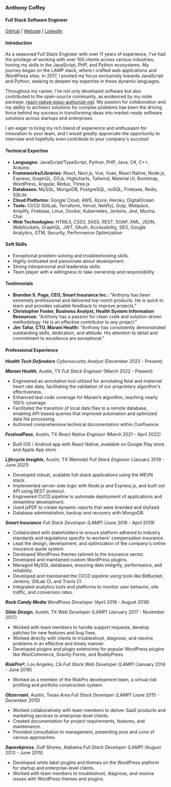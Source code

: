 ### Anthony Coffey

#### Full Stack Software Engineer

[GitHub](https://github.com/anthonycoffey) | [Website](https://coffey.codes) | [LinkedIn](https://www.linkedin.com/in/coffeyanthony/)

#### Introduction

As a seasoned Full Stack Engineer with over 11 years of experience, I've had the privilege of working with over 100 clients across various industries, honing my skills in the JavaScript, PHP, and Python ecosystems. My journey began on the LAMP stack, where I crafted web applications and WordPress sites. In 2017, I pivoted my focus exclusively towards JavaScript and Python, seeking to deepen my expertise in these dynamic languages.

Throughout my career, I've not only developed software but also contributed to the open-source community, as evidenced by my node package, [react-native-expo-authorize-net](https://www.npmjs.com/package/react-native-expo-authorize-net). My passion for collaboration and my ability to architect solutions for complex problems has been the driving force behind my success in transforming ideas into market-ready software solutions across startups and enterprises.

I am eager to bring my rich blend of experience and enthusiasm for innovation to your team, and I would greatly appreciate the opportunity to interview and hopefully even contribute to your company's success!

#### Technical Expertise

- **Languages:** JavaScript/TypeScript, Python, PHP, Java, C#, C++, Arduino
- **Frameworks/Libraries:** React, Next.js, Vue, Vuex, React Native, Node.js, Express, GraphQL, D3.js, Highcharts, Tailwind, Material UI, Bootstrap, WordPress, Angular, Redux, Three.js
- **Databases:** MySQL, MongoDB, PostgreSQL, noSQL, Firebase, Redis, SQLite
- **Cloud Platforms:** Google Cloud, AWS, Azure, Heroku, DigitalOcean
- **Tools:** CI/CD (GitLab, Terraform, Vercel, Netlify), Gulp, Webpack, Amplify, Firebase, Linux, Docker, Kubernetes, Jenkins, Jest, Mocha, Chai
- **Web Technologies:** HTML5, CSS3, SASS, REST, SOAP, XML, JSON, WebSockets, GraphQL, JWT, 0Auth, Accessibility, SEO, Google Analytics, GTM, Security, Performance Optimization

#### Soft Skills

- Exceptional problem-solving and troubleshooting skills.
- Highly motivated and passionate about development.
- Strong interpersonal and leadership skills.
- Team player with a willingness to take ownership and responsibility.

#### Testimonials

- **Brandon S. Page, CEO, Smart Insurance Inc.:** "Anthony has been extremely professional and delivered top-notch products. He is quick to learn and provides valuable feedback to improve projects."
- **Christopher Foster, Business Analyst, Health System Information Resources:** "Anthony has a passion for clean code and solution-driven methodology. He is an effective contributor to any project."
- **Jim Tafur, CTO, Marani Health:** "Anthony has consistently demonstrated outstanding skills, dedication, and attitude. His attention to detail and commitment to excellence are exceptional."

#### Professional Experience

**_Health Tech Defenders_**
_Cybersecurity Analyst_ (December 2023 - Present)

**_Marani Health_**, Austin, TX
_Full Stack Engineer_ (March 2022 - Present)

- Engineered an annotation tool utilized for annotating fetal and maternal heart rate data, facilitating the validation of our proprietary algorithm's effectiveness.
- Enhanced test code coverage for Marani’s algorithm, reaching nearly 100% coverage.
- Facilitated the transition of local data files to a remote database, enabling API-based queries that improved automation and optimized data file processing.
- Authored comprehensive technical documentation within Confluence.

**_FestivalPass_**, Austin, TX
_React Native Engineer_ (March 2021 - April 2022)

- Built iOS / Android app with React Native, available on Google Play store and Apple App store.

**_Lifecycle Insights_**, Austin, TX (Remote)
_Full Stack Engineer_ (January 2019 - June 2021)

- Developed robust, scalable full-stack applications using the MEVN stack.
- Implemented server-side logic with Node.js and Express.js, and built out API using REST protocol.
- Engineered CI/CD pipeline to automate deployment of applications and streamline development.
- Used jsPDF to create dynamic reports that were branded and stylized.
- Database administration, backup and recovery with MongoDB.

**_Smart Insurance_**
_Full Stack Developer (LAMP)_ (June 2016 - April 2019)

- Collaborated with stakeholders to ensure platform adhered to industry standards and regulations specific to workers' compensation insurance.
- Lead the design, development, and optimization of the company's online insurance quote system.
- Developed WordPress themes tailored to the insurance sector.
- Developed and maintained custom WordPress plugins.
- Managed MySQL databases, ensuring data integrity, performance, and reliability.
- Developed and maintained the CI/CD pipeline using tools like BitBucket, Jenkins, GitLab CI, and Travis CI.
- Integrated analytics tools and platforms to monitor user behavior, site traffic, and conversion rates.

**_Rock Candy Media_**
_WordPress Developer_ (April 2018 - August 2018)

**_Glide Design_**, Austin, TX
_Web Developer (LAMP)_ (January 2017 - November 2017)

- Worked with team members to handle support requests, develop patches for new features and bug fixes.
- Worked directly with clients to troubleshoot, diagnose, and resolve problems in an effective and timely manner.
- Developed plugins and plugin extensions for popular WordPress plugins like WooCommerce, Gravity Forms, and BuddyPress.

**_RiskPro®_**, Los Angeles, CA
_Full Stack Web Developer (LAMP)_ (January 2014 - June 2016)

- Worked as a member of the RiskPro development team, a virtual risk profiling and portfolio construction system.

**_Obzervant_**, Austin, Texas Area
_Full Stack Developer (LAMP)_ (June 2015 - December 2015)

- Worked collaboratively with team members to deliver SaaS products and marketing services to enterprise-level clients.
- Created documentation for project requirements, features, and maintenance.
- Provided consultation to management, presenting pros and cons of various approaches.

**_Squeekpress_**, Gulf Shores, Alabama
_Full Stack Developer (LAMP)_ (August 2013 - June 2015)

- Developed white label plugins and themes on the WordPress platform for startup and enterprise-level clients.
- Worked with team members to troubleshoot, diagnose, and resolve issues with WordPress themes and plugins.
